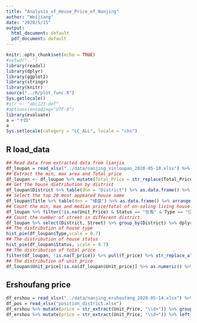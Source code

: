 ```yaml
---
title: "Analysis_of_House_Price_of_Nanjing"
author: "Weijiang"
date: "2020/5/15"
output:
  html_document: default
  pdf_document: default
---
```


```r
knitr::opts_chunk$set(echo = TRUE)
#setwd("..")
library(readxl)
library(dplyr)
library(ggplot2)
library(stringr)
library(knitr)
source("../R/plot_func.R")
Sys.getlocale()
#str <- "abc123-def"
#options(encoding="UTF-8")
library(evaluate)
a = "十四"
a
Sys.setlocale(category = "LC_ALL", locale = "chs")
```

## R load_data

```r
## Read data from extracted data from lianjia
df_loupan = read_xlsx("../data/nanjing_xinloupan_2020-05-18.xlsx") %>% select(-c(1)) %>% distinct()
## Extract the min, max area and Total price
df_loupan <- df_loupan %>% mutate(Total_Price = str_replace(Total_Price,"\\s","")) %>%  mutate(Area_small = str_extract(Area,"建面\\d*"), Area_big = str_extract(Area, "-\\d*"), T_price = str_extract(Total_Price,"\\d+\\.*\\d*万"), Unit_price = str_extract(Total_Price, "^\\d*元")) %>% mutate(Area_small = str_replace(Area_small, "建面",""), Area_big = str_replace(Area_big,"-",""), T_price = str_replace_all(T_price, c("万" = ""," " = "")), Unit_price = str_replace_all(Unit_price,c("元" ="", "\\s" = "")))
## Get the house dietribution by district
df_loupan$District %>% table(dnn = "District") %>% as.data.frame() %>% arrange(desc(Freq)) %>% kable(.,format = 'markdown')
## Select the top 20 most appeared house name
df_loupan$Title %>% table(dnn = "楼盘") %>% as.data.frame() %>% arrange(desc(Freq)) %>% head(., n = 20) %>% kable(.,format = 'markdown')
## Count the min, max and median price/total of on-saling living house by district
df_loupan %>% filter(!is.na(Unit_Price) & Status == "在售" & Type == "住宅" & Unit_Price != "价格待定") %>% group_by(District) %>% summarise(n = n_distinct(Title), median_price = median(as.numeric(Unit_price), na.rm = T), min_price = min(as.numeric(Unit_price), na.rm = T), max_price = max(as.numeric(Unit_price),na.rm = T), max_total = max(as.numeric(T_price), na.rm = T), min_total = min(as.numeric(T_price), na.rm = T), median_total = median(as.numeric(T_price), na.rm = T))  %>% arrange(median_price) %>% kable(.,format = 'markdown')
## Count the number of street in different district.
df_loupan %>% select(District, Street) %>% group_by(District) %>% dplyr::summarise(n_street = n_distinct(Street)) %>% arrange(desc(n_street))
## The distribution of house type
hist_pie(df_loupan$Type,scale = 0.7)
## The distribution of house status
hist_pie(df_loupan$Status, scale = 0.7)
## The distribution of total price
filter(df_loupan, !is.na(T_price)) %>% pull(T_price) %>% str_replace_all(.,"\\s","") %>%  as.numeric() %>% cut(., breaks = c(0,50,100,150,200,240,280,300, 9000))  %>% hist_pie(., scale = 0.6)
## The distribution of unit price
df_loupan$Unit_price[!is.na(df_loupan$Unit_price)] %>% as.numeric() %>% cut(., breaks = c(0,10000, 15000,20000, 25000,30000, 100000),na.rm = T) %>% hist_pie(.,scale = 0.5)

```

## Ershoufang price
```r
df_ershou = read_xlsx("../data/nanjing_ershoufang_2020-05-14.xlsx") %>% select(-c(1)) %>% distinct()
df_pos = read_xlsx("position_district.xlsx")
df_ershou %>% mutate(price = str_extract(Unit_Price, "\\d+")) %>% group_by(Position2) %>% summarise(数量 = n_distinct(Title), median_price = median(as.numeric(price))) %>% left_join(df_pos, by = c("Position2" = "Location")) %>% arrange(District, median_price) 
df_ershou %>% mutate(price = str_extract(Unit_Price, "\\d+")) %>% left_join(df_pos, by = c("Position2" = "Location")) %>%  group_by(District) %>% summarise(n = n_distinct(Title), median_price = median(as.numeric(price))) %>% arrange(median_price)  
```
 
